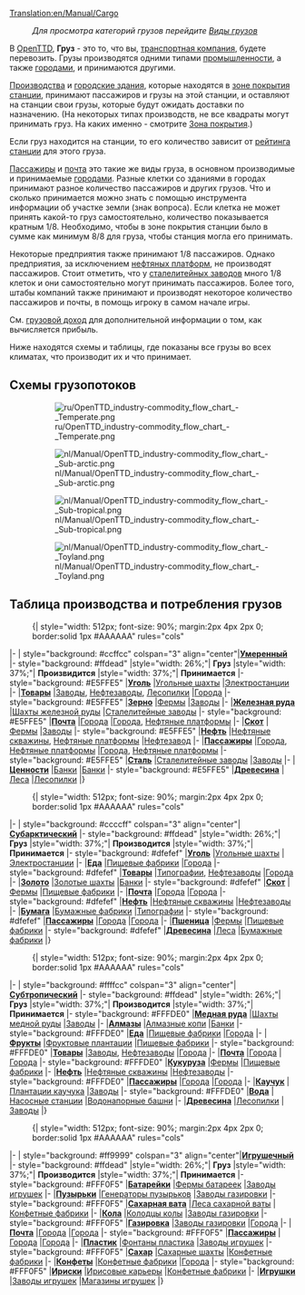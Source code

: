 [[Translation:en/Manual/Cargo]]
{{ru/Необходимо сделать|поправить пару ссылок после перевода соответствующих страниц, поменять картинки}}
{{ru/Manual/Tutorial/Учебник}}
:''Для просмотра категорий грузов перейдите [[:Category:ru/Груз|Виды грузов]]''

В [[ru/Manual/Main Page|OpenTTD]], '''Груз''' - это то, что вы, [[ru/Manual/Транспортная компания|транспортная компания]], будете перевозить. Грузы производятся одними типами [[ru/Manual/Промышленность|промышленности]], а также [[ru/Manual/Город|городами]], и принимаются другими. 

[[ru/Manual/Промышленность|Производства]] и [[ru/Manual/Город|городские здания]], которые находятся в [[en/Manual/Catchment area|зоне покрытия]] [[ru/Manual/Станции|станции]], принимают пассажиров и грузы на этой станции, и оставляют на станции свои грузы, которые будут ожидать доставки по назначению. (На некоторых типах производств, не все квадраты могут принимать груз. На каких именно - смотрите [[en/Manual/Catchment area|Зона покрытия]].)

Если груз находится на станции, то его количество зависит от [[ru/Manual/Game Mechanics/Main Page#reiting-stantsii|рейтинга станции]] для этого груза.

[[ru/Manual/Base Set/Cargos/Пассажиры|Пассажиры]] и [[ru/Manual/Base Set/Cargos/Почта|почта]] это такие же виды груза, в основном производимые и принимаемые [[ru/Manual/Город|городами]]. Разные клетки со зданиями в городах принимают разное количество пассажиров и других грузов. Что и сколько принимается можно знать с помощью инструмента информации об участке земли (знак вопроса). Если клетка не может принять какой-то груз самостоятельно, количество показывается кратным 1/8. Необходимо, чтобы в зоне покрытия станции было в сумме как минимум 8/8 для груза, чтобы станция могла его принимать.

Некоторые предприятия также принимают 1/8 пассажиров. Однако предприятия, за исключением [[ru/Manual/Base Set/Industries/Нефтяная платформа|нефтяных платформ]], не производят пассажиров. Стоит отметить, что у [[ru/Manual/Base Set/Industries/Сталелитейный завод|сталелитейных заводов]] много 1/8 клеток и они самостоятельно могут принимать пассажиров. Более того, штабы компаний также принимают и производят некоторое количество пассажиров и почты, в помощь игроку в самом начале игры.

См. [[ru/Manual/Game Mechanics/Грузовой доход|грузовой доход]] для дополнительной информации о том, как вычисляется прибыль.

Ниже находятся схемы и таблицы, где показаны все грузы во всех климатах, что производит их и что принимает.

==Схемы грузопотоков==
:[[File:ru/OpenTTD industry-commodity flow chart - Temperate.png|border]]

:[[File:nl/Manual/OpenTTD industry-commodity flow chart - Sub-arctic.png|border]]

:[[File:nl/Manual/OpenTTD industry-commodity flow chart - Sub-tropical.png|border]]

:[[File:nl/Manual/OpenTTD industry-commodity flow chart - Toyland.png|border]]

==Таблица производства и потребления грузов==

:{| {{en/Wikitable}} style="width: 512px; font-size: 90%; margin:2px 4px 2px 0; border:solid 1px #AAAAAA" rules="cols"
|- 
| style="background: #ccffcc" colspan="3" align="center"|'''[[ru/Manual/Климат|Умеренный]]'''
|- style="background: #ffdead"
|style="width: 26%;"| '''Груз'''
|style="width: 37%;"| '''Произвидится'''
|style="width: 37%;"| '''Принимается'''
|- style="background: #E5FFE5"
|'''[[ru/Manual/Base Set/Cargos/Уголь|Уголь]]'''
|[[ru/Manual/Base Set/Industries/Угольная шахта|Угольные шахты]]
|[[ru/Manual/Base Set/Industries/Электростанция|Электростанции]]
|-
|'''[[ru/Manual/Base Set/Cargos/Товары|Товары]]'''
|[[ru/Manual/Base Set/Industries/Завод|Заводы]], [[ru/Manual/Base Set/Industries/Нефтезавод|Нефтезаводы]], [[ru/Manual/Base Set/Industries/Лесопилка|Лесопилки]]
|[[ru/Manual/Город|Города]]
|- style="background: #E5FFE5"
|'''[[ru/Manual/Base Set/Cargos/Зерно|Зерно]]'''
|[[ru/Manual/Base Set/Industries/Ферма|Фермы]]
|[[ru/Manual/Base Set/Industries/Завод|Заводы]]
|-
|'''[[ru/Manual/Base Set/Cargos/Железная руда|Железная руда]]'''
|[[ru/Manual/Base Set/Industries/Шахта железной руды|Шахты железной руды]]
|[[ru/Manual/Base Set/Industries/Сталелитейный завод|Сталелитейные заводы]]
|- style="background: #E5FFE5"
|'''[[ru/Manual/Base Set/Cargos/Почта|Почта]]'''
|[[ru/Manual/Город|Города]]
|[[ru/Manual/Город|Города]], [[ru/Manual/Base Set/Industries/Нефтяная платформа|Нефтяные платформы]]
|-
|'''[[ru/Manual/Base Set/Cargos/Скот|Скот]]'''
|[[ru/Manual/Base Set/Industries/Ферма|Фермы]]
|[[ru/Manual/Base Set/Industries/Завод|Заводы]]
|- style="background: #E5FFE5"
|'''[[ru/Manual/Base Set/Cargos/Нефть|Нефть]]'''
|[[ru/Manual/Base Set/Industries/Нефтяная скважина|Нефтяные скважины]], [[ru/Manual/Base Set/Industries/Нефтяная платформа|Нефтяные платформы]]
|[[ru/Manual/Base Set/Industries/Нефтезавод|Нефтезавод]]
|-
|'''[[ru/Manual/Base Set/Cargos/Пассажиры|Пассажиры]]'''
|[[ru/Manual/Город|Города]], [[ru/Manual/Base Set/Industries/Нефтяная платформа|Нефтяные платформы]]
|[[ru/Manual/Город|Города]], [[ru/Manual/Base Set/Industries/Нефтяная платформа|Нефтяные платформы]]
|- style="background: #E5FFE5"
|'''[[ru/Manual/Base Set/Cargos/Сталь|Сталь]]'''
|[[ru/Manual/Base Set/Industries/Сталелитейный завод|Сталелитейные заводы]]
|[[ru/Manual/Base Set/Industries/Завод|Заводы]]
|-
|'''[[ru/Manual/Base Set/Cargos/Ценности|Ценности]]'''
|[[ru/Manual/Base Set/Industries/Банк|Банки]]
|[[ru/Manual/Base Set/Industries/Банк|Банки]]
|- style="background: #E5FFE5"
|'''[[ru/Manual/Base Set/Cargos/Древесина|Древесина]]'''
|[[ru/Manual/Base Set/Industries/Лес|Леса]]
|[[ru/Manual/Base Set/Industries/Лесопилка|Лесопилки]]
|}

:{| {{en/Wikitable}} style="width: 512px; font-size: 90%; margin:2px 4px 2px 0; border:solid 1px #AAAAAA" rules="cols"
|- 
| style="background: #ccccff" colspan="3" align="center"|'''[[ru/Manual/Климат|Субарктический]]'''
|- style="background: #ffdead"
|style="width: 26%;"| '''Груз'''
|style="width: 37%;"| '''Производится'''
|style="width: 37%;"| '''Принимается'''
|- style="background: #dfefef"
|'''[[ru/Manual/Base Set/Cargos/Уголь|Уголь]]'''
|[[ru/Manual/Base Set/Industries/Угольная шахта|Угольные шахты]]
|[[ru/Manual/Base Set/Industries/Электростанция|Электростанции]]
|-
|'''[[ru/Manual/Base Set/Cargos/Еда|Еда]]'''
|[[ru/Manual/Base Set/Industries/Пищевая фабрика|Пищевые фабрики]]
|[[ru/Manual/Город|Города]]
|- style="background: #dfefef"
|'''[[ru/Manual/Base Set/Cargos/Товары|Товары]]'''
|[[ru/Manual/Base Set/Industries/Типография|Типографии]], [[ru/Manual/Base Set/Industries/Нефтезавод|Нефтезаводы]]
|[[ru/Manual/Город|Города]]
|-
|'''[[ru/Manual/Base Set/Cargos/Золото|Золото]]'''
|[[ru/Manual/Base Set/Industries/Золотая шахта|Золотые шахты]]
|[[ru/Manual/Base Set/Industries/Банк|Банки]]
|- style="background: #dfefef"
|'''[[ru/Manual/Base Set/Cargos/Скот|Скот]]'''
|[[ru/Manual/Base Set/Industries/Ферма|Фермы]]
|[[ru/Manual/Base Set/Industries/Пищевая фабрика|Пищевые фабрики]]
|-
|'''[[ru/Manual/Base Set/Cargos/Почта|Почта]]'''
|[[ru/Manual/Город|Города]]
|[[ru/Manual/Город|Города]]
|- style="background: #dfefef"
|'''[[ru/Manual/Base Set/Cargos/Нефть|Нефть]]'''
|[[ru/Manual/Base Set/Industries/Нефтяная скважина|Нефтяные скважины]]
|[[ru/Manual/Base Set/Industries/Нефтезавод|Нефтезаводы]]
|-
|'''[[ru/Manual/Base Set/Cargos/Бумага|Бумага]]'''
|[[ru/Manual/Base Set/Industries/Бумажная фабрика|Бумажные фабрики]]
|[[ru/Manual/Base Set/Industries/Типография|Типографии]]
|- style="background: #dfefef"
|'''[[ru/Manual/Base Set/Cargos/Пассажиры|Пассажиры]]'''
|[[ru/Manual/Город|Города]]
|[[ru/Manual/Город|Города]]
|-
|'''[[ru/Manual/Base Set/Cargos/Пшеница|Пшеница]]'''
|[[ru/Manual/Base Set/Industries/Ферма|Фермы]]
|[[ru/Manual/Base Set/Industries/Пищевая фабрика|Пищевые фабрики]]
|- style="background: #dfefef"
|'''[[ru/Manual/Base Set/Cargos/Древесина|Древесина]]'''
|[[ru/Manual/Base Set/Industries/Лес|Леса]]
|[[ru/Manual/Base Set/Industries/Бумажная фабрика|Бумажные фабрики]]
|}

:{| {{en/Wikitable}} style="width: 512px; font-size: 90%; margin:2px 4px 2px 0; border:solid 1px #AAAAAA" rules="cols"
|- 
| style="background: #ffffcc" colspan="3" align="center"|'''[[ru/Manual/Климат|Субтропический]]'''
|- style="background: #ffdead"
|style="width: 26%;"| '''Груз'''
|style="width: 37%;"| '''Производится'''
|style="width: 37%;"| '''Принимается'''
|- style="background: #FFFDE0"
|'''[[ru/Manual/Base Set/Cargos/Медная руда|Медная руда]]'''
|[[ru/Manual/Base Set/Industries/Шахта медной руды|Шахты медной руды]]
|[[ru/Manual/Base Set/Industries/Завод|Заводы]]
|-
|'''[[ru/Manual/Base Set/Cargos/Алмазы|Алмазы]]'''
|[[ru/Manual/Base Set/Industries/Алмазные копи|Алмазные копи]]
|[[ru/Manual/Base Set/Industries/Банк|Банки]]
|- style="background: #FFFDE0"
|'''[[ru/Manual/Base Set/Cargos/Еда|Еда]]'''
|[[ru/Manual/Base Set/Industries/Пищевая фабрика|Пищевые фабрики]]
|[[ru/Manual/Город|Города]]
|-
|'''[[ru/Manual/Base Set/Cargos/Фрукты|Фрукты]]'''
|[[ru/Manual/Base Set/Industries/Фруктовая плантация|Фруктовые плантации]]
|[[ru/Manual/Base Set/Industries/Пищевая фабрика|Пищевые фабрики]]
|- style="background: #FFFDE0"
|'''[[ru/Manual/Base Set/Cargos/Товары|Товары]]'''
|[[ru/Manual/Base Set/Industries/Завод|Заводы]], [[ru/Manual/Base Set/Industries/Нефтезавод|Нефтезаводы]]
|[[ru/Manual/Город|Города]]
|-
|'''[[ru/Manual/Base Set/Cargos/Почта|Почта]]'''
|[[ru/Manual/Город|Города]]
|[[ru/Manual/Город|Города]]
|- style="background: #FFFDE0"
|'''[[ru/Manual/Base Set/Cargos/Кукуруза|Кукуруза]]'''
|[[ru/Manual/Base Set/Industries/Ферма|Фермы]]
|[[ru/Manual/Base Set/Industries/Пищевая фабрика|Пищевые фабрики]]
|-
|'''[[ru/Manual/Base Set/Cargos/Нефть|Нефть]]'''
|[[ru/Manual/Base Set/Industries/Нефтяная скважина|Нефтяные скважины]]
|[[ru/Manual/Base Set/Industries/Нефтезавод|Нефтезаводы]]
|- style="background: #FFFDE0"
|'''[[ru/Manual/Base Set/Cargos/Пассажиры|Пассажиры]]'''
|[[ru/Manual/Город|Города]]
|[[ru/Manual/Город|Города]]
|-
|'''[[ru/Manual/Base Set/Cargos/Каучук|Каучук]]'''
|[[ru/Manual/Base Set/Industries/Плантация гевеи|Плантации каучука]]
|[[ru/Manual/Base Set/Industries/Завод|Заводы]]
|- style="background: #FFFDE0"
|'''[[ru/Manual/Base Set/Cargos/Вода|Вода]]'''
|[[ru/Manual/Base Set/Industries/Насосная станция|Насосные станции]]
|[[ru/Manual/Base Set/Industries/Водонапорная башня|Водонапорные башни]]
|-
|'''[[ru/Manual/Base Set/Cargos/Древесина|Древесина]]'''
|[[ru/Manual/Base Set/Industries/Лесопилка|Лесопилки]]
|[[ru/Manual/Base Set/Industries/Завод|Заводы]]
|}

:{| {{en/Wikitable}} style="width: 512px; font-size: 90%; margin:2px 4px 2px 0; border:solid 1px #AAAAAA" rules="cols"
|- 
| style="background: #ff9999" colspan="3" align="center"|'''[[ru/Manual/Климат|Игрушечный]]'''
|- style="background: #ffdead"
|style="width: 26%;"| '''Груз'''
|style="width: 37%;"| '''Производится'''
|style="width: 37%;"| '''Принимается'''
|- style="background: #FFF0F5"
|'''[[ru/Manual/Base Set/Cargos/Батарейки|Батарейки]]'''
|[[ru/Manual/Base Set/Industries/Ферма батареек|Фермы батареек]]
|[[ru/Manual/Base Set/Industries/Завод игрушек|Заводы игрушек]]
|-
|'''[[ru/Manual/Base Set/Cargos/Пузырьки|Пузырьки]]'''
|[[ru/Manual/Base Set/Industries/Генератор пузырьков|Генераторы пузырьков]]
|[[ru/Manual/Base Set/Industries/Завод газировки|Заводы газировки]]
|- style="background: #FFF0F5"
|'''[[ru/Manual/Base Set/Cargos/Сахарная вата|Сахарная вата]]''' 
|[[ru/Manual/Base Set/Industries/Лес сахарной ваты|Леса сахарной ваты]]
|[[ru/Manual/Base Set/Industries/Конфетная фабрика|Конфетные фабрики]]
|-
|'''[[ru/Manual/Base Set/Cargos/Кола|Кола]]'''
|[[ru/Manual/Base Set/Industries/Колодцы колы|Колодцы колы]]
|[[ru/Manual/Base Set/Industries/Завод газировки|Заводы газировки]]
|- style="background: #FFF0F5"
|'''[[ru/Manual/Base Set/Cargos/Газировка|Газировка]]'''
|[[ru/Manual/Base Set/Industries/Завод газировки|Заводы газировки]]
|[[ru/Manual/Город|Города]]
|-
|'''[[ru/Manual/Base Set/Cargos/Почта|Почта]]'''
|[[ru/Manual/Город|Города]]
|[[ru/Manual/Город|Города]]
|- style="background: #FFF0F5"
|'''[[ru/Manual/Base Set/Cargos/Пассажиры|Пассажиры]]'''
|[[ru/Manual/Город|Города]]
|[[ru/Manual/Город|Города]]
|-
|'''[[ru/Manual/Base Set/Cargos/Пластик|Пластик]]'''
|[[ru/Manual/Base Set/Industries/Фонтаны пластика|Фонтаны пластика]]
|[[ru/Manual/Base Set/Industries/Завод игрушек|Заводы игрушек]]
|- style="background: #FFF0F5"
|'''[[ru/Manual/Base Set/Cargos/Сахар|Сахар]]'''
|[[ru/Manual/Base Set/Industries/Сахарная шахта|Сахарные шахты]]
|[[ru/Manual/Base Set/Industries/Конфетная фабрика|Конфетные фабрики]]
|-
|'''[[ru/Manual/Base Set/Cargos/Конфеты|Конфеты]]'''
|[[ru/Manual/Base Set/Industries/Конфетная фабрика|Конфетные фабрики]]
|[[ru/Manual/Город|Города]]
|- style="background: #FFF0F5"
|'''[[ru/Manual/Base Set/Cargos/Ириски|Ириски]]'''
|[[ru/Manual/Base Set/Industries/Ирисовый карьер|Ирисовые карьеры]]
|[[ru/Manual/Base Set/Industries/Конфетная фабрика|Конфетные фабрики]]
|-
|'''[[ru/Manual/Base Set/Cargos/Игрушки|Игрушки]]'''
|[[ru/Manual/Base Set/Industries/Завод игрушек|Заводы игрушек]]
|[[ru/Manual/Base Set/Industries/Магазин игрушек|Магазины игрушек]]
|}